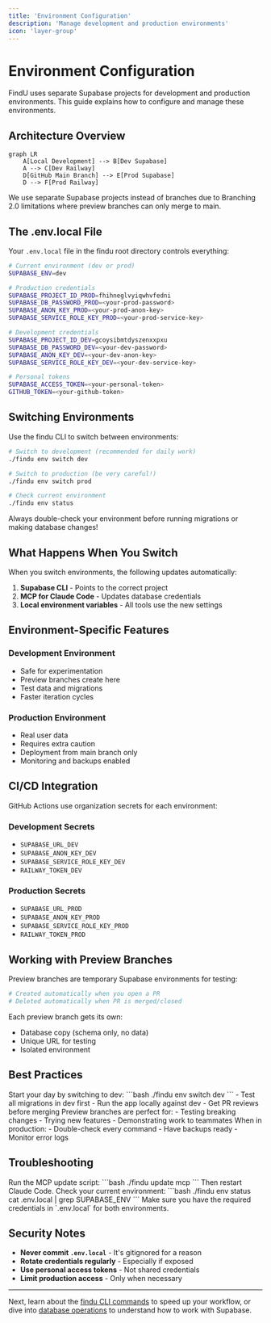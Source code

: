 ```yaml
---
title: 'Environment Configuration'
description: 'Manage development and production environments'
icon: 'layer-group'
---
```


# Environment Configuration

FindU uses separate Supabase projects for development and production environments. This guide explains how to configure and manage these environments.

## Architecture Overview

```mermaid
graph LR
    A[Local Development] --> B[Dev Supabase]
    A --> C[Dev Railway]
    D[GitHub Main Branch] --> E[Prod Supabase]
    D --> F[Prod Railway]
```

<Info>
We use separate Supabase projects instead of branches due to Branching 2.0 limitations where preview branches can only merge to main.
</Info>

## The .env.local File

Your `.env.local` file in the findu root directory controls everything:

```bash
# Current environment (dev or prod)
SUPABASE_ENV=dev

# Production credentials
SUPABASE_PROJECT_ID_PROD=fhihneglvyiqwhvfedni
SUPABASE_DB_PASSWORD_PROD=<your-prod-password>
SUPABASE_ANON_KEY_PROD=<your-prod-anon-key>
SUPABASE_SERVICE_ROLE_KEY_PROD=<your-prod-service-key>

# Development credentials
SUPABASE_PROJECT_ID_DEV=gcoysibmtdyszenxxpxu
SUPABASE_DB_PASSWORD_DEV=<your-dev-password>
SUPABASE_ANON_KEY_DEV=<your-dev-anon-key>
SUPABASE_SERVICE_ROLE_KEY_DEV=<your-dev-service-key>

# Personal tokens
SUPABASE_ACCESS_TOKEN=<your-personal-token>
GITHUB_TOKEN=<your-github-token>
```

## Switching Environments

Use the findu CLI to switch between environments:

```bash
# Switch to development (recommended for daily work)
./findu env switch dev

# Switch to production (be very careful!)
./findu env switch prod

# Check current environment
./findu env status
```

<Warning>
Always double-check your environment before running migrations or making database changes!
</Warning>

## What Happens When You Switch

When you switch environments, the following updates automatically:

1. **Supabase CLI** - Points to the correct project
2. **MCP for Claude Code** - Updates database credentials
3. **Local environment variables** - All tools use the new settings

## Environment-Specific Features

### Development Environment
- Safe for experimentation
- Preview branches create here
- Test data and migrations
- Faster iteration cycles

### Production Environment
- Real user data
- Requires extra caution
- Deployment from main branch only
- Monitoring and backups enabled

## CI/CD Integration

GitHub Actions use organization secrets for each environment:

### Development Secrets
- `SUPABASE_URL_DEV`
- `SUPABASE_ANON_KEY_DEV`
- `SUPABASE_SERVICE_ROLE_KEY_DEV`
- `RAILWAY_TOKEN_DEV`

### Production Secrets
- `SUPABASE_URL_PROD`
- `SUPABASE_ANON_KEY_PROD`
- `SUPABASE_SERVICE_ROLE_KEY_PROD`
- `RAILWAY_TOKEN_PROD`

## Working with Preview Branches

Preview branches are temporary Supabase environments for testing:

```bash
# Created automatically when you open a PR
# Deleted automatically when PR is merged/closed
```

Each preview branch gets its own:
- Database copy (schema only, no data)
- Unique URL for testing
- Isolated environment

## Best Practices

<Steps>
  <Step title="Always work in development">
    Start your day by switching to dev:
    ```bash
    ./findu env switch dev
    ```
  </Step>
  
  <Step title="Test thoroughly before production">
    - Test all migrations in dev first
    - Run the app locally against dev
    - Get PR reviews before merging
  </Step>
  
  <Step title="Use preview branches for experiments">
    Preview branches are perfect for:
    - Testing breaking changes
    - Trying new features
    - Demonstrating work to teammates
  </Step>
  
  <Step title="Monitor production carefully">
    When in production:
    - Double-check every command
    - Have backups ready
    - Monitor error logs
  </Step>
</Steps>

## Troubleshooting

<AccordionGroup>
  <Accordion title="MCP not connecting to database">
    Run the MCP update script:
    ```bash
    ./findu update mcp
    ```
    Then restart Claude Code.
  </Accordion>
  
  <Accordion title="Wrong environment showing">
    Check your current environment:
    ```bash
    ./findu env status
    cat .env.local | grep SUPABASE_ENV
    ```
  </Accordion>
  
  <Accordion title="Can't switch environments">
    Make sure you have the required credentials in `.env.local` for both environments.
  </Accordion>
</AccordionGroup>

## Security Notes

- **Never commit `.env.local`** - It's gitignored for a reason
- **Rotate credentials regularly** - Especially if exposed
- **Use personal access tokens** - Not shared credentials
- **Limit production access** - Only when necessary

---

Next, learn about the [findu CLI commands](/developer/cli-reference) to speed up your workflow, or dive into [database operations](/database/overview) to understand how to work with Supabase.
